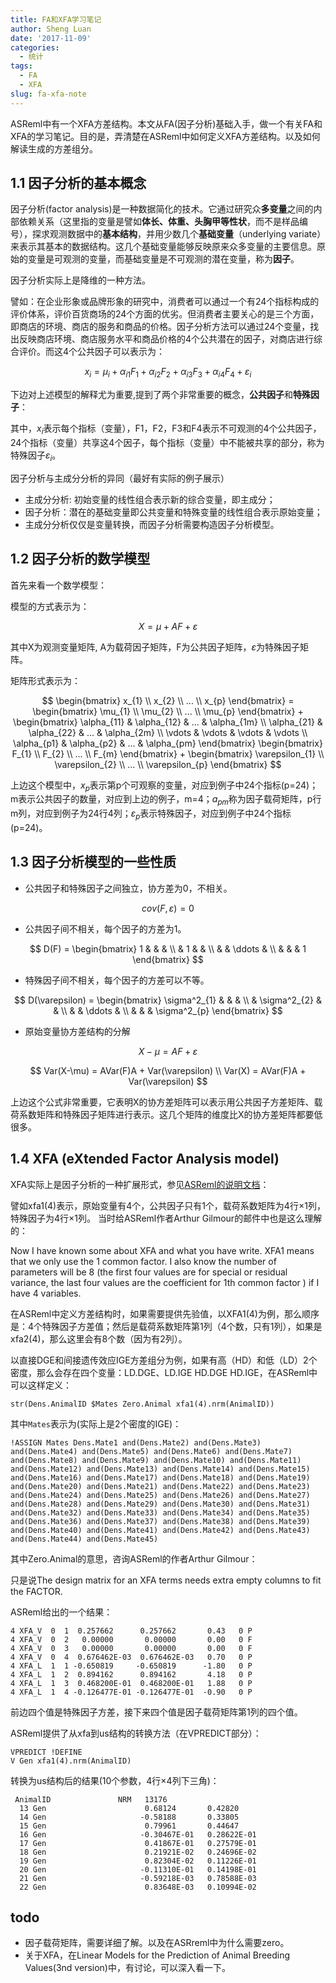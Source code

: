```yaml
---
title: FA和XFA学习笔记
author: Sheng Luan
date: '2017-11-09'
categories:
  - 统计
tags:
  - FA
  - XFA
slug: fa-xfa-note
---
```


ASReml中有一个XFA方差结构。本文从FA(因子分析)基础入手，做一个有关FA和XFA的学习笔记。目的是，弄清楚在ASReml中如何定义XFA方差结构。以及如何解读生成的方差组分。

## 1.1 因子分析的基本概念
因子分析(factor analysis)是一种数据简化的技术。它通过研究众**多变量**之间的内部依赖关系（这里指的变量是譬如**体长、体重、头胸甲等性状**，而不是样品编号），探求观测数据中的**基本结构**，并用少数几个**基础变量**（underlying variate）来表示其基本的数据结构。这几个基础变量能够反映原来众多变量的主要信息。原始的变量是可观测的变量，而基础变量是不可观测的潜在变量，称为**因子**。

因子分析实际上是降维的一种方法。

譬如：在企业形象或品牌形象的研究中，消费者可以通过一个有24个指标构成的评价体系，评价百货商场的24个方面的优劣。但消费者主要关心的是三个方面，即商店的环境、商店的服务和商品的价格。因子分析方法可以通过24个变量，找出反映商店环境、商店服务水平和商品价格的4个公共潜在的因子，对商店进行综合评价。而这4个公共因子可以表示为：

$$
x_{i}=\mu_{i}+\alpha_{i1}F_{1}+\alpha_{i2}F_{2}+\alpha_{i3}F_{3}+\alpha_{i4}F_{4}+\varepsilon_{i}
$$

下边对上述模型的解释尤为重要,提到了两个非常重要的概念，**公共因子**和**特殊因子**：

其中，$x_{i}$表示每个指标（变量），F1，F2，F3和F4表示不可观测的4个公共因子，24个指标（变量）共享这4个因子，每个指标（变量）中不能被共享的部分，称为特殊因子$\varepsilon_{i}$。

因子分析与主成分分析的异同（最好有实际的例子展示）

* 主成分分析: 初始变量的线性组合表示新的综合变量，即主成分；
* 因子分析：潜在的基础变量即公共变量和特殊变量的线性组合表示原始变量；
* 主成分分析仅仅是变量转换，而因子分析需要构造因子分析模型。

## 1.2 因子分析的数学模型

首先来看一个数学模型：

模型的方式表示为：

$$
X = \mu + AF + \varepsilon
$$

其中X为观测变量矩阵, A为载荷因子矩阵，F为公共因子矩阵，$\varepsilon$为特殊因子矩阵。

矩阵形式表示为：

$$
\begin{bmatrix}
x_{1} \\ 
x_{2} \\ 
...   \\
x_{p}
\end{bmatrix} 
= 
\begin{bmatrix}
\mu_{1} \\ 
\mu_{2} \\ 
...     \\
\mu_{p}
\end{bmatrix}
+
\begin{bmatrix}
\alpha_{11} & \alpha_{12} & ... & \alpha_{1m} \\ 
\alpha_{21} & \alpha_{22} & ... & \alpha_{2m} \\ 
\vdots      & \vdots      & \vdots & \vdots   \\ 
\alpha_{p1} & \alpha_{p2} & ... & \alpha_{pm}
\end{bmatrix}
\begin{bmatrix}
F_{1} \\ 
F_{2} \\ 
...   \\
F_{m}
\end{bmatrix}
+
\begin{bmatrix}
\varepsilon_{1} \\ 
\varepsilon_{2} \\ 
...     \\
\varepsilon_{p} 
\end{bmatrix}
$$

上边这个模型中，$x_{p}$表示第p个可观察的变量，对应到例子中24个指标(p=24)；m表示公共因子的数量，对应到上边的例子，m=4；$a_{pm}$称为因子载荷矩阵，p行m列，对应到例子为24行4列；$\varepsilon_{p}$表示特殊因子，对应到例子中24个指标(p=24)。

## 1.3 因子分析模型的一些性质

* 公共因子和特殊因子之间独立，协方差为0，不相关。

$$
cov(F,\varepsilon) = 0
$$

* 公共因子间不相关，每个因子的方差为1。

$$
D(F) = 
\begin{bmatrix}
1 &   &   &   \\ 
  & 1 &   &   \\ 
  &   & \ddots &   \\ 
  &   &   & 1
\end{bmatrix}
$$

* 特殊因子间不相关，每个因子的方差可以不等。

$$
D(\varepsilon) = 
\begin{bmatrix}
\sigma^2_{1} &   &   &   \\ 
  & \sigma^2_{2} &   &   \\ 
  &   & \ddots &   \\
  &   &   & \sigma^2_{p} 
\end{bmatrix}
$$

* 原始变量协方差结构的分解

$$
X - \mu =  AF + \varepsilon
$$

$$
Var(X-\mu) = AVar(F)A + Var(\varepsilon) \\
Var(X) = AVar(F)A + Var(\varepsilon)
$$

上边这个公式非常重要，它表明X的协方差矩阵可以表示用公共因子方差矩阵、载荷系数矩阵和特殊因子矩阵进行表示。这几个矩阵的维度比X的协方差矩阵都要低很多。

## 1.4 XFA (eXtended Factor Analysis model)

XFA实际上是因子分析的一种扩展形式，参见[ASReml的说明文档](https://www.vsni.co.uk/software/asreml/htmlhelp/asreml/facanal.htm)：

譬如xfa1(4)表示，原始变量有4个，公共因子只有1个，载荷系数矩阵为4行×1列，特殊因子为4行×1列。
当时给ASReml作者Arthur Gilmour的邮件中也是这么理解的：

Now I have known some about XFA and what you have write.
XFA1 means that we only use the 1 common factor. I also know the number of parameters will be 8 (the first four values are for special or residual variance, the last four values are the coefficient for 1th common factor ) if I have 4 variables.  

在ASReml中定义方差结构时，如果需要提供先验值，以XFA1(4)为例，那么顺序是：4个特殊因子方差值；然后是载荷系数矩阵第1列（4个数，只有1列），如果是xfa2(4)，那么这里会有8个数（因为有2列）。

以直接DGE和间接遗传效应IGE方差组分为例，如果有高（HD）和低（LD）2个密度，那么会存在四个变量：LD.DGE、LD.IGE HD.DGE HD.IGE，在ASReml中可以这样定义：

`str(Dens.AnimalID $Mates Zero.Animal xfa1(4).nrm(AnimalID))`

其中`Mates`表示为(实际上是2个密度的IGE)：

```asreml
!ASSIGN Mates Dens.Mate1 and(Dens.Mate2) and(Dens.Mate3) and(Dens.Mate4) and(Dens.Mate5) and(Dens.Mate6) and(Dens.Mate7) and(Dens.Mate8) and(Dens.Mate9) and(Dens.Mate10) and(Dens.Mate11) and(Dens.Mate12) and(Dens.Mate13) and(Dens.Mate14) and(Dens.Mate15) and(Dens.Mate16) and(Dens.Mate17) and(Dens.Mate18) and(Dens.Mate19) and(Dens.Mate20) and(Dens.Mate21) and(Dens.Mate22) and(Dens.Mate23) and(Dens.Mate24) and(Dens.Mate25) and(Dens.Mate26) and(Dens.Mate27) and(Dens.Mate28) and(Dens.Mate29) and(Dens.Mate30) and(Dens.Mate31) and(Dens.Mate32) and(Dens.Mate33) and(Dens.Mate34) and(Dens.Mate35) and(Dens.Mate36) and(Dens.Mate37) and(Dens.Mate38) and(Dens.Mate39) and(Dens.Mate40) and(Dens.Mate41) and(Dens.Mate42) and(Dens.Mate43) and(Dens.Mate44) and(Dens.Mate45)
```

其中Zero.Animal的意思，咨询ASReml的作者Arthur Gilmour：

只是说The design matrix for an XFA terms needs extra empty columns to fit the FACTOR.

ASReml给出的一个结果：

```asreml
4 XFA_V  0  1  0.257662      0.257662       0.43   0 P  
4 XFA_V  0  2   0.00000       0.00000       0.00   0 F  
4 XFA_V  0  3   0.00000       0.00000       0.00   0 F  
4 XFA_V  0  4  0.676462E-03  0.676462E-03   0.70   0 P  
4 XFA_L  1  1 -0.650819     -0.650819      -1.80   0 P  
4 XFA_L  1  2  0.894162      0.894162       4.18   0 P    
4 XFA_L  1  3  0.468200E-01  0.468200E-01   1.88   0 P  
4 XFA_L  1  4 -0.126477E-01 -0.126477E-01  -0.90   0 P  
```
 
前边四个值是特殊因子方差，接下来四个值是因子载荷矩阵第1列的四个值。
 
ASReml提供了从xfa到us结构的转换方法（在VPREDICT部分）：

```asreml
VPREDICT !DEFINE
V Gen xfa1(4).nrm(AnimalID) 
```

转换为us结构后的结果(10个参数，4行×4列下三角)：

```asreml
 AnimalID               NRM   13176
  13 Gen                      0.68124       0.42820        
  14 Gen                     -0.58188       0.33805        
  15 Gen                      0.79961       0.44647        
  16 Gen                     -0.30467E-01   0.28622E-01    
  17 Gen                      0.41867E-01   0.27579E-01
  18 Gen                      0.21921E-02   0.24696E-02
  19 Gen                      0.82304E-02   0.11226E-01
  20 Gen                     -0.11310E-01   0.14198E-01
  21 Gen                     -0.59218E-03   0.78588E-03
  22 Gen                      0.83648E-03   0.10994E-02
```

## todo

 * 因子载荷矩阵，需要详细了解。以及在ASRreml中为什么需要zero。
 * 关于XFA，在Linear Models for the Prediction of Animal Breeding Values(3nd version)中，有讨论，可以深入看一下。